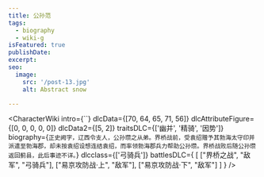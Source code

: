 ```yaml
---
title: 公孙范
tags:
  - biography
  - wiki-g
isFeatured: true
publishDate:
excerpt:
seo:
  image:
    src: '/post-13.jpg'
    alt: Abstract snow

---
```



<CharacterWiki
  intro={``}
  dlcData={[70, 64, 65, 71, 56]}
  dlcAttributeFigure={[0, 0, 0, 0, 0]}
  dlcData2={[5, 2]}
  traitsDLC={['幽并', '精骑', '因势']}
  biography={`正史阙字，辽西令支人，公孙瓒之从弟。界桥战前，受袁绍赠予其勃海太守印并派遣至勃海郡，却未按袁绍设想连结袁绍，而率领勃海郡兵力帮助公孙瓒。界桥战败后随公孙瓒返回蓟县，此后事迹不详。`}
  dlcclass={['弓骑兵']}
  battlesDLC={
    [
      ["界桥之战", "敌军", "弓骑兵"],
      ["易京攻防战·上", "敌军"],
      ["易京攻防战·下", "敌军"]
    ]
  }
/>